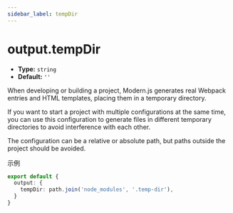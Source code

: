 ```yaml
---
sidebar_label: tempDir
---
```


# output.tempDir

- **Type:** `string`
- **Default:** `''`

When developing or building a project, Modern.js generates real Webpack entries and HTML templates, placing them in a temporary directory.

If you want to start a project with multiple configurations at the same time, you can use this configuration to generate files in different temporary directories to avoid interference with each other.

The configuration can be a relative or absolute path, but paths outside the project should be avoided.

示例

```ts
export default {
  output: {
    tempDir: path.join('node_modules', '.temp-dir'),
  }
}
```
